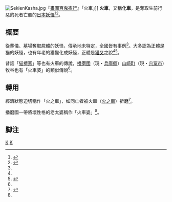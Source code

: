 [[File:SekienKasha.jpg|thumb]]『[[畫圖百鬼夜行|畫圖百鬼夜行]]』「火車」]]
'''火車'''，又稱'''化車'''，是奪取生前行惡的死者亡骸的[[日本妖怪|日本妖怪]]<ref name="murakami">{{Cite book|author=[[村上健司|村上健司]]|title=妖怪事典|year=2000|publisher=[[每日新聞社|每日新聞社]]|isbn=978-4-620-31428-0|pages=103-104頁}}</ref><ref name="harima">{{Cite book|editor=播磨学研究所|script-title=ja:播磨の民俗探訪|year=2005|publisher={{lang|ja|[[神戶新聞|神戸新聞総合出版センター]]}}|isbn=978-4-3430-0341-6|pages=157-158頁}}</ref>。

{{Japanese|japanese=火車<br>化車|kana=かしゃ}}

== 概要 ==
從葬儀、墓場奪取屍體的妖怪，傳承地未特定，全國皆有事例<ref name="murakami"/>。大多認為正體是猫的妖怪，也有年老的猫變化成妖怪，正體是[[猫又|猫又]]之說<ref name="murakami"/><ref name="youkaizukan">{{Cite book|author=[[京極夏彦|京極夏彦]]・[[多田克己|多田克己]]編著|title=妖怪圖卷|year=2000|publisher=[[國書刊行會|國書刊行會]]|isbn=978-4-336-04187-6|pages=151頁}}</ref>。

昔話「[[猫檀家|猫檀家]]」等也有火車的傳說，[[播磨國|播磨國]]（現・[[兵庫縣|兵庫縣]]）[[山崎町_(兵庫縣)|山崎町]]（現・[[宍粟市|宍粟市]]）牧谷也有「火車婆」的類似傳說<ref name="harima"/>。

== 轉用 ==
經濟狀態迫切稱作「火之車」，如同亡者被火車（[[火之車|火之車]]）折磨<ref>{{Cite book|author=多田克己|title=百鬼解読|year=2006|publisher=講談社|series=[[講談社文庫|講談社文庫]]|isbn=978-4-06-275484-2|pages=52頁}}</ref>。

播磨國一帶將壞性格的老太婆稱作「火車婆」<ref name="harima"/>。

== 脚注 ==
{{reflist}}

[[Category:日本妖怪|K]]
[[Category:神話傳說中的貓|K]]